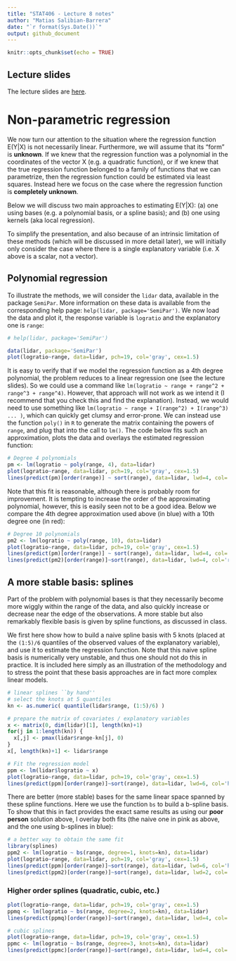 ```yaml
---
title: "STAT406 - Lecture 8 notes"
author: "Matias Salibian-Barrera"
date: "`r format(Sys.Date())`"
output: github_document
---
```


```r
knitr::opts_chunk$set(echo = TRUE)
```

## Lecture slides

The lecture slides are [here](STAT406-17-lecture-8-preliminary.pdf).

# Non-parametric regression

We now turn our attention to the situation where the 
regression function E(Y|X) is not necessarily linear.
Furthermore, we will assume that its "form" is
**unknown**. If we knew that the regression
function was a polynomial in the coordinates of 
the vector X (e.g. a 
quadratic function), or if we 
knew that the true regression function
belonged to a family of functions that we
can parametrize, then
the regression function could be estimated via least squares.
Instead here we focus on the case where the
regression function is **completely unknown**.

Below we will discuss two main approaches to estimating
E(Y|X): (a) one using bases (e.g. a polynomial basis, or a
spline basis); and (b) one using kernels (aka 
local regression).

To simplify the presentation, and also because of
an intrinsic limitation of these methods (which will
be discussed in more detail later), we will initially only consider
the case where there is a single explanatory variable
(i.e. X above is a scalar, not a vector). 


## Polynomial regression

To illustrate the methods, we will consider the 
`lidar` data, available in the package `SemiPar`. More
information on these data is available from the
corresponding help page: `help(lidar, package='SemiPar')`. 
We now load the data and plot it, the response
variable is `logratio` and the explanatory one is
`range`:

```r
# help(lidar, package='SemiPar')

data(lidar, package='SemiPar')
plot(logratio~range, data=lidar, pch=19, col='gray', cex=1.5)
```



It is easy to verify that if we model the regression function
as a 4th degree polynomial, the problem reduces to a linear
regression one (see the lecture slides). So we could use a 
command like `lm(logratio ~ range + range^2 + range^3 + range^4)`.
However, that approach  will not work as we intend it 
(I recommend that you check this and find the explanation). 
Instead, we would need to use something like
`lm(logratio ~ range + I(range^2) + I(range^3) ... )`, which 
can quickly get clumsy and error-prone. We can instead use
the function `poly()` in `R` to generate the matrix 
containing the powers
of `range`, and plug that into the call to `lm()`. 
The code below fits such an approximation, plots the data
and overlays the estimated regression function:

```r
# Degree 4 polynomials
pm <- lm(logratio ~ poly(range, 4), data=lidar)
plot(logratio~range, data=lidar, pch=19, col='gray', cex=1.5)
lines(predict(pm)[order(range)] ~ sort(range), data=lidar, lwd=4, col='blue')
```

Note that this fit is reasonable, although there is probably 
room for improvement. It is tempting to increase the order
of the approximating polynomial, however, this is
easily seen not to be a good idea. Below we compare the 
4th degree approximation used above (in blue) with
a 10th degree one (in red): 

```r
# Degree 10 polynomials
pm2 <- lm(logratio ~ poly(range, 10), data=lidar)
plot(logratio~range, data=lidar, pch=19, col='gray', cex=1.5)
lines(predict(pm)[order(range)] ~ sort(range), data=lidar, lwd=4, col='blue')
lines(predict(pm2)[order(range)]~sort(range), data=lidar, lwd=4, col='red')
```

## A more stable basis: splines

Part of the problem with polynomial bases is that they necessarily 
become more wiggly within the range of the data, and also quickly 
increase or decrease near the edge of the observations. A more stable
but also remarkably flexible basis is given by spline functions, 
as discussed in class. 

We first here show how to build a naive spline basis with 
5 knots (placed at the `(1:5)/6` quantiles of the
observed values of the explanatory variable), and use
it to estimate the regression function. Note that
this naive spline basis is numerically very unstable,
and thus one should not do this in practice. It is
included here simply as an illustration of the
methodology and to stress the point that 
these basis approaches are in fact more complex
linear models. 

```r
# linear splines ``by hand''
# select the knots at 5 quantiles
kn <- as.numeric( quantile(lidar$range, (1:5)/6) )

# prepare the matrix of covariates / explanatory variables
x <- matrix(0, dim(lidar)[1], length(kn)+1)
for(j in 1:length(kn)) {
  x[,j] <- pmax(lidar$range-kn[j], 0)
}
x[, length(kn)+1] <- lidar$range

# Fit the regression model
ppm <- lm(lidar$logratio ~ x)
plot(logratio~range, data=lidar, pch=19, col='gray', cex=1.5)
lines(predict(ppm)[order(range)]~sort(range), data=lidar, lwd=6, col='hotpink')
```

There are better (more stable) bases for the same
linear space spanned by these spline functions. Here we
use the function `bs` to build a b-spline basis. To
show that this in fact provides the exact same results
as using our **poor person** solution above, I overlay both
fits (the naive one in pink as above, and the one
using b-splines in blue):

```r
# a better way to obtain the same fit
library(splines)
ppm2 <- lm(logratio ~ bs(range, degree=1, knots=kn), data=lidar)
plot(logratio~range, data=lidar, pch=19, col='gray', cex=1.5)
lines(predict(ppm)[order(range)]~sort(range), data=lidar, lwd=6, col='hotpink')
lines(predict(ppm2)[order(range)]~sort(range), data=lidar, lwd=2, col='darkblue')
```

### Higher order splines (quadratic, cubic, etc.)

```r
plot(logratio~range, data=lidar, pch=19, col='gray', cex=1.5)
ppmq <- lm(logratio ~ bs(range, degree=2, knots=kn), data=lidar)
lines(predict(ppmq)[order(range)]~sort(range), data=lidar, lwd=4, col='steelblue')

# cubic splines
plot(logratio~range, data=lidar, pch=19, col='gray', cex=1.5)
ppmc <- lm(logratio ~ bs(range, degree=3, knots=kn), data=lidar)
lines(predict(ppmc)[order(range)]~sort(range), data=lidar, lwd=4, col='tomato3')
```
